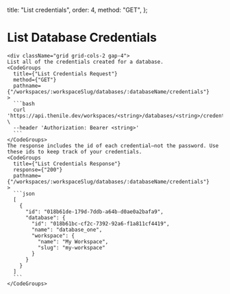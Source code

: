   title: "List credentials",
  order: 4,
  method: "GET",
};

# List Database Credentials

    <div className="grid grid-cols-2 gap-4">
    List all of the credentials created for a database.
    <CodeGroups
      title={"List Credentials Request"}
      method={"GET"}
      pathname={"/workspaces/:workspaceSlug/databases/:databaseName/credentials"}
    >
      ```bash
      curl 'https://api.thenile.dev/workspaces/<string>/databases/<string>/credentials' \
      --header 'Authorization: Bearer <string>'
      ```
    </CodeGroups>
    The response includes the id of each credential—not the password. Use these ids to keep track of your credentials.
    <CodeGroups
      title={"List Credentials Response"}
      response={"200"}
      pathname={"/workspaces/:workspaceSlug/databases/:databaseName/credentials"}
    >
      ```json
      [
        {
          "id": "018b61de-179d-7ddb-a64b-d0ae0a2bafa9",
          "database": {
            "id": "018b61bc-cf2c-7392-92a6-f1a811cf4419",
            "name": "database_one",
            "workspace": {
              "name": "My Workspace",
              "slug": "my-workspace"
            }
          }
        }
      ]
      ```
    </CodeGroups>

</div>
